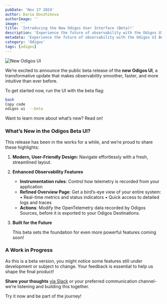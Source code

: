 ```yaml
---
pubDate: 'Nov 27 2024'
author: Daria Dovzhikova
authorImage: ''
image: ''
title: 'Introducing the New Odigos User Interface (Beta)!'
description: 'Experience the future of observability with the Odigos UI Beta. Featuring a sleek design, interactive visualizations, and enterprise-ready capabilities, this beta release transforms how you monitor and optimize applications. Join the beta today to explore the latest in observability innovation.'
metadata: 'Experience the future of observability with the Odigos UI Beta. Featuring a sleek design, interactive visualizations, and enterprise-ready capabilities, this beta release transforms how you monitor and optimize applications. Join the beta today to explore the latest in observability innovation.'
category: 'Odigos'
tags: [odigos]
---
```


![New Odigos UI](/assets/blogs/new-odigos-gui-available/new-overview.png)

We’re excited to announce the public beta release of the **new Odigos UI**, a transformative update that makes observability smoother, faster, and more intuitive than ever before.

To get started now, run the UI with the beta flag:

```bash
bash
Copy code
odigos ui  --beta
```

Want to learn more about what’s new? Read on!

### **What’s New in the Odigos Beta UI?**

This release has been in the works for a while, and we’re proud to share these highlights:

1. **Modern, User-Friendly Design:** Navigate effortlessly with a fresh, streamlined layout.
2. **Enhanced Observability Features**
   - **Instrumentation rules**: Control how telemetry is recorded from your application
   - **Refined Overview Page**: Get a bird’s-eye view of your entire system:
     • Real-time metrics and status indicators
     • Quick access to detailed logs and traces
   - **Actions**: Modify the OpenTelemetry data recorded by Odigos Sources, before it is exported to your Odigos Destinations.
3. **Built for the Future**

   This beta sets the foundation for even more powerful features coming soon!

### **A Work in Progress**

As this is a beta version, you might notice some features still under development or subject to change. Your feedback is essential to help us shape the final product!

**Share your thoughts** [via Slack](https://join.slack.com/t/odigos/shared_invite/zt-1d7egaz29-Rwv2T8kyzc3mWP8qKobz~A) or your preferred communication channel-we’re listening and building this together.

Try it now and be part of the journey!
